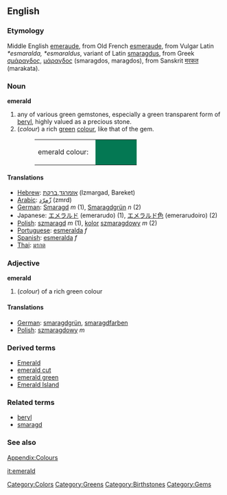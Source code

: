 {{wikipedia}}
==English==

===Etymology===
Middle English [[emeraude]], from Old French [[esmeraude]], from Vulgar Latin ''*esmaralda, *esmaraldus'', variant of Latin [[smaragdus]], from Greek [[σμάραγδος]], [[μάραγδος]] (smaragdos, maragdos), from Sanskrit [[मरकत]] (marakata).  

===Noun===
'''emerald'''
#any of various green gemstones, especially a green transparent form of [[beryl]], highly valued as a precious stone.
#(''colour'') a rich [[green]] [[color|colour]], like that of the gem.
#:<table><tr><td>emerald colour: &nbsp;</td><td bgcolor="#047853" width="80">&nbsp; </td></tr></table>

====Translations====
*[[Hebrew]]: [[אזמרגד]],[[ברקת]] (Izmargad, Bareket)
*[[Arabic]]: [[زّمرّد]] (zmrd)
*[[German]]: [[Smaragd]] ''m'' (1), [[Smaragdgrün]] ''n'' (2)
*Japanese: [[エメラルド]] (emerarudo) (1), [[エメラルド色]] (emerarudoiro) (2)
*[[Polish]]: [[szmaragd]] ''m'' (1), [[kolor]] [[szmaragdowy]] ''m'' (2)
*[[Portuguese]]: [[esmeralda]] ''f''
*[[Spanish]]: [[esmeralda]] ''f''
*[[Thai]]: [[มรกต]]

===Adjective===
'''emerald'''
#(''colour'') of a rich green colour

====Translations====
*[[German]]: [[smaragdgrün]], [[smaragdfarben]]
*[[Polish]]: [[szmaragdowy]] ''m''

===Derived terms===
*[[Emerald]]
*[[emerald cut]]
*[[emerald green]]
*[[Emerald Island]]


===Related terms===
*[[beryl]]
*[[smaragd]]


===See also===
[[Wiktionary_Appendix:Colours|Appendix:Colours]]

[[Category:Colors]]
[[Category:Greens]]
[[Category:Birthstones]]
[[Category:Gems]]

[[it:emerald]]